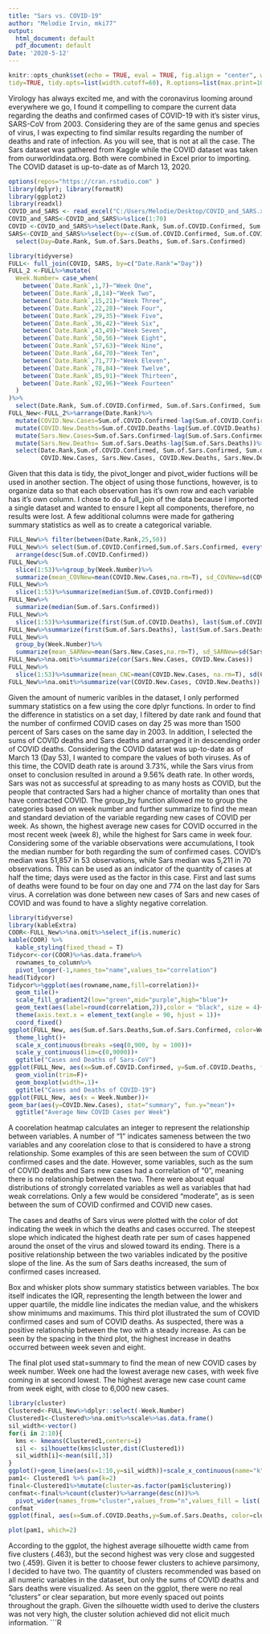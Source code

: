 ```yaml
---
title: "Sars vs. COVID-19"
author: "Melodie Irvin, mki77"
output:
  html_document: default
  pdf_document: default
Date: '2020-5-12'
---
```

```r
knitr::opts_chunk$set(echo = TRUE, eval = TRUE, fig.align = "center", warning = F, message = F,
tidy=TRUE, tidy.opts=list(width.cutoff=60), R.options=list(max.print=100))
```

Virology has always excited me, and with the coronavirus looming around everywhere we go, I found it compelling to compare the current data regarding the deaths and confirmed cases of COVID-19 with it's sister virus, SARS-CoV from 2003. Considering they are of the same genus and species of virus, I was expecting to find similar results regarding the number of deaths and rate of infection. As you will see, that is not at all the case. The Sars dataset was gathered from Kaggle while the COVID dataset was taken from ourworldindata.org. Both were combined in Excel prior to importing. The COVID dataset is up-to-date as of March 13, 2020. 


```R
options(repos="https://cran.rstudio.com" )
library(dplyr); library(formatR)
library(ggplot2)
library(readxl)
COVID_and_SARS <- read_excel("C:/Users/Melodie/Desktop/COVID_and_SARS.xlsx")
COVID_and_SARS<-COVID_and_SARS%>%slice(1:70)
COVID <-COVID_and_SARS%>%select(Date.Rank, Sum.of.COVID.Confirmed, Sum.of.COVID.Deaths)
SARS<-COVID_and_SARS%>%select(by=-c(Sum.of.COVID.Confirmed, Sum.of.COVID.Deaths))%>%
  select(Day=Date.Rank, Sum.of.Sars.Deaths, Sum.of.Sars.Confirmed)
```


```R
library(tidyverse)
FULL<- full_join(COVID, SARS, by=c("Date.Rank"="Day"))
FULL_2 <-FULL%>%mutate(
  Week.Number= case_when(
    between(`Date.Rank`,1,7)~"Week One",
    between(`Date.Rank`,8,14)~"Week Two",
    between(`Date.Rank`,15,21)~"Week Three",
    between(`Date.Rank`,22,28)~"Week Four",
    between(`Date.Rank`,29,35)~"Week Five",
    between(`Date.Rank`,36,42)~"Week Six",
    between(`Date.Rank`,43,49)~"Week Seven",
    between(`Date.Rank`,50,56)~"Week Eight",
    between(`Date.Rank`,57,63)~"Week Nine",
    between(`Date.Rank`,64,70)~"Week Ten",
    between(`Date.Rank`,71,77)~"Week Eleven",
    between(`Date.Rank`,78,84)~"Week Twelve",
    between(`Date.Rank`,85,91)~"Week Thirteen",
    between(`Date.Rank`,92,96)~"Week Fourteen"
  )
)%>%
  select(Date.Rank, Sum.of.COVID.Confirmed, Sum.of.Sars.Confirmed, Sum.of.COVID.Deaths,   Sum.of.Sars.Deaths, Week.Number)
FULL_New<-FULL_2%>%arrange(Date.Rank)%>%
  mutate(COVID.New.Cases=Sum.of.COVID.Confirmed-lag(Sum.of.COVID.Confirmed))%>%
  mutate(COVID.New.Deaths=Sum.of.COVID.Deaths-lag(Sum.of.COVID.Deaths))%>%
  mutate(Sars.New.Cases=Sum.of.Sars.Confirmed-lag(Sum.of.Sars.Confirmed))%>%
  mutate(Sars.New.Deaths= Sum.of.Sars.Deaths-lag(Sum.of.Sars.Deaths))%>%
  select(Date.Rank,Sum.of.COVID.Confirmed, Sum.of.Sars.Confirmed, Sum.of.COVID.Deaths, Sum.of.Sars.Deaths,
         COVID.New.Cases, Sars.New.Cases, COVID.New.Deaths, Sars.New.Deaths, Week.Number)
```

Given that this data is tidy, the pivot_longer and pivot_wider fuctions will be used in another section. The object of using those functions, however, is to organize data so that each observation has it's own row and each variable has it's own column. I chose to do a full_join of the data because I imported a single dataset and wanted to ensure I kept all components, therefore, no results were lost. A few additional columns were made for gathering summary statistics as well as to create a categorical variable. 

```r
FULL_New%>% filter(between(Date.Rank,25,50))
FULL_New%>% select(Sum.of.COVID.Confirmed,Sum.of.Sars.Confirmed, everything())%>%
  arrange(desc(Sum.of.COVID.Confirmed))
FULL_New%>%
  slice(1:53)%>%group_by(Week.Number)%>%
  summarize(mean_COVNew=mean(COVID.New.Cases,na.rm=T), sd_COVNew=sd(COVID.New.Cases, na.rm=T))
FULL_New%>%
  slice(1:53)%>%summarize(median(Sum.of.COVID.Confirmed))
FULL_New%>%
  summarize(median(Sum.of.Sars.Confirmed))
FULL_New%>%
  slice(1:53)%>%summarize(first(Sum.of.COVID.Deaths), last(Sum.of.COVID.Deaths), n_Week=n_distinct(Week.Number))
FULL_New%>%summarize(first(Sum.of.Sars.Deaths), last(Sum.of.Sars.Deaths), n_Week=n_distinct(Week.Number))
FULL_New%>%
  group_by(Week.Number)%>%
  summarize(mean_SARNew=mean(Sars.New.Cases,na.rm=T), sd_SARNew=sd(Sars.New.Cases, na.rm=T))
FULL_New%>%na.omit%>%summarize(cor(Sars.New.Cases, COVID.New.Cases))
FULL_New%>%
  slice(1:53)%>%summarize(mean_CNC=mean(COVID.New.Cases, na.rm=T), sd(COVID.New.Cases, na.rm=T))
FULL_New%>%na.omit%>%summarize(var(COVID.New.Cases, COVID.New.Deaths))

```

Given the amount of numeric varibles in the dataset, I only performed summary statistics on a few using the core dplyr functions. In order to find the difference in statistics on a set day, I filtered by date rank and found that the number of confirmed COVID cases on day 25 was more than 1500 percent of Sars cases on the same day in 2003. In addition, I selected the sums of COVID deaths and Sars deaths and arranged it in descending order of COVID deaths. Considering the COVID dataset was up-to-date as of March 13 (Day 53), I wanted to compare the values of both viruses. As of this time, the COVID death rate is around 3.73%, while the Sars virus from onset to conclusion resulted in around a 9.56% death rate. In other words, Sars was not as successful at spreading to as many hosts as COVID, but the people that contracted Sars had a higher chance of mortality than ones that have contracted COVID. The group_by function allowed me to group the categories based on week number and further summarize to find the mean and standard deviation of the variable regarding new cases of COVID per week. As shown, the highest average new cases for COVID occurred in the most recent week (week 8), while the highest for Sars came in week four. Considering some of the variable observations were accumulations, I took the median number for both regarding the sum of confirmed cases. COVID's median was 51,857 in 53 observations, while Sars median was 5,211 in 70 observations. This can be used as an indicator of the quantity of cases at half the time; days were used as the factor in this case. First and last sums of deaths were found to be four on day one and 774 on the last day for Sars virus. A correlation was done between new cases of Sars and new cases of COVID and was found to have a slighty negative correlation.

```r
library(tidyverse)
library(kableExtra)
COOR<-FULL_New%>%na.omit%>%select_if(is.numeric)
kable(COOR) %>%
  kable_styling(fixed_thead = T)
Tidycor<-cor(COOR)%>%as.data.frame%>%
  rownames_to_column%>%
  pivot_longer(-1,names_to="name",values_to="correlation")
head(Tidycor)
Tidycor%>%ggplot(aes(rowname,name,fill=correlation))+
  geom_tile()+
  scale_fill_gradient2(low="green",mid="purple",high="blue")+
  geom_text(aes(label=round(correlation,2)),color = "black", size = 4)+
  theme(axis.text.x = element_text(angle = 90, hjust = 1))+ 
  coord_fixed()
ggplot(FULL_New, aes(Sum.of.Sars.Deaths,Sum.of.Sars.Confirmed, color=Week.Number))+geom_point()+
  theme_light()+
  scale_x_continuous(breaks =seq(0,900, by = 100))+
  scale_y_continuous(lim=c(0,9000))+ 
  ggtitle("Cases and Deaths of Sars-CoV")
ggplot(FULL_New, aes(x=Sum.of.COVID.Confirmed, y=Sum.of.COVID.Deaths, fill=Week.Number)) +
  geom_violin(trim=F)+
  geom_boxplot(width=.1)+
  ggtitle("Cases and Deaths of COVID-19")
ggplot(FULL_New, aes(x = Week.Number))+
geom_bar(aes(y=COVID.New.Cases), stat="summary", fun.y="mean")+
  ggtitle("Average New COVID Cases per Week")
```

A coorelation heatmap calculates an integer to represent the relationship between variables. A number of "1" indicates sameness between the two variables and any coorelation close to that is considered to have a strong relationship. Some examples of this are seen between the sum of COVID confirmed cases and the date. However, some variables, such as the sum of COVID deaths and Sars new cases had a correlation of "0", meaning there is no relationship between the two. There were about equal distributions of strongly correlated variables as well as variables that had weak correlations. Only a few would be considered "moderate", as is seen between the sum of COVID confirmed and COVID new cases.

The cases and deaths of Sars virus were plotted with the color of dot indicating the week in which the deaths and cases occurred. The steepest slope which indicated the highest death rate per sum of cases happened around the onset of the virus and slowed toward its ending. There is a positive relationship between the two variables indicated by the positive slope of the line. As the sum of Sars deaths increased, the sum of confirmed cases increased.

Box and whisker plots show summary statistics between variables. The box itself indicates the IQR, representing the length between the lower and upper quartile, the middle line indicates the median value, and the whiskers show minimums and maximums. This third plot illustrated the sum of COVID confirmed cases and sum of COVID deaths. As suspected, there was a positive relationship between the two with a steady increase. As can be seen by the spacing in the third plot, the highest increase in deaths occurred between week seven and eight. 

The final plot used stat=summary to find the mean of new COVID cases by week number. Week one had the lowest average new cases, with week five coming in at second lowest. The highest average new case count came from week eight, with close to 6,000 new cases.

```r
library(cluster)
Clustered<-FULL_New%>%dplyr::select(-Week.Number)
Clustered1<-Clustered%>%na.omit%>%scale%>%as.data.frame()
sil_width<-vector() 
for(i in 2:10){
  kms <- kmeans(Clustered1,centers=i) 
  sil <- silhouette(kms$cluster,dist(Clustered1)) 
  sil_width[i]<-mean(sil[,3])
} 
ggplot()+geom_line(aes(x=1:10,y=sil_width))+scale_x_continuous(name="k",breaks=1:10)
pam1<- Clustered1 %>% pam(k=2)
final<-Clustered1%>%mutate(cluster=as.factor(pam1$clustering))
confmat<-final%>%count(cluster)%>%arrange(desc(n))%>%
  pivot_wider(names_from="cluster",values_from="n",values_fill = list('n'=0))
confmat
ggplot(final, aes(x=Sum.of.COVID.Deaths,y=Sum.of.Sars.Deaths, color=cluster))+geom_point()

plot(pam1, which=2)
```

According to the ggplot, the highest average silhouette width came from five clusters (.463), but the second highest was very close and suggested two (.459). Given it is better to choose fewer clusters to achieve parsimony, I decided to have two. The quantity of clusters recommended was based on all numeric variables in the dataset, but only the sums of COVID deaths and Sars deaths were visualized. As seen on the ggplot, there were no real "clusters" or clear separation, but more evenly spaced out points throughout the graph. Given the silhouette width used to derive the clusters was not very high, the cluster solution achieved did not elicit much information. 
```R
